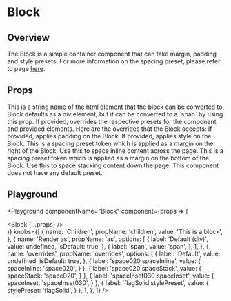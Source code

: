 

# Block

## Overview

The Block is a simple container component that can take margin, padding and style presets.
For more information on the spacing preset, please refer to page [here](/foundations/spacing).

## Props

<LegacyBlock marginTop="sizing040">
  <Prop name="as" type="string" default="div">
    This is a string name of the html element that the block can be converted to.
    Block defaults as a div element, but it can be converted to a `span` by using this prop.
  </Prop>
  <Prop name="overrides" type="object">
    If provided, overrides the respective presets for the component and provided elements.
    Here are the overrides that the Block accepts:
    <Prop name="spaceInset" type="PaddingPresetKeys">
      If provided, applies padding on the Block.
    </Prop>
    <Prop name="stylePreset" type="string">
      If provided, applies style on the Block.
    </Prop>
    <Prop name="spaceInline" type="SpacingPresetKeys">
      This is a spacing preset token which is applied as a margin on the right of
      the Block. Use this to space inline content across the page.
    </Prop>
    <Prop name="spaceStack" type="SpacingPresetKeys">
      This is a spacing preset token which is applied as a margin on the bottom of
      the Block. Use this to space stacking content down the page.
    </Prop>
    This component does not have any default preset.
  </Prop>
</LegacyBlock>

## Playground

<Playground
  componentName="Block"
  component={props => (
    <div>
      <LegacyBlock height="sizing060" width="sizing120" backgroundColor="blue080" />
      <Block {...props} />
      <LegacyBlock height="sizing060" width="sizing120" backgroundColor="blue080" />
    </div>
  )}
  knobs={[
    {
      name: 'Children',
      propName: 'children',
      value: 'This is a block',
    },
    {
      name: 'Render as',
      propName: 'as',
      options: [
        {
          label: 'Default (div)',
          value: undefined,
          isDefault: true,
        },
        {
          label: 'span',
          value: 'span',
        },
      ],
    },
    {
      name: 'overrides',
      propName: 'overrides',
      options: [
        {
          label: 'Default',
          value: undefined,
          isDefault: true,
        },
        {
          label: 'space020 spaceInline',
          value: {
            spaceInline: 'space020',
          }
        },
        {
          label: 'space020 spaceStack',
          value: {
            spaceStack: 'space020',
          }
        },
        {
          label: 'spaceInset030 spaceInset',
          value: {
            spaceInset: 'spaceInset030',
          }
        },
        {
          label: 'flagSolid stylePreset',
          value: {
            stylePreset: 'flagSolid',
          }
        },
      ],
    },
  ]}
/>
